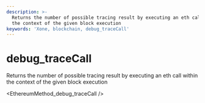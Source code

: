 ```yaml
---
description: >-
  Returns the number of possible tracing result by executing an eth call within
  the context of the given block execution
keywords: 'Xone, blockchain, debug_traceCall'
---
```

# debug_traceCall

Returns the number of possible tracing result by executing an eth call within the context of the given block execution


<EthereumMethod_debug_traceCall />
